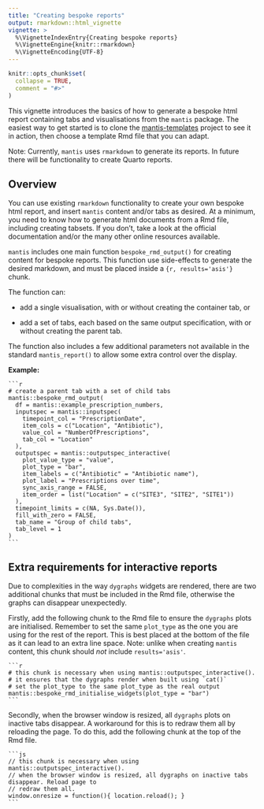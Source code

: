 ```yaml
---
title: "Creating bespoke reports"
output: rmarkdown::html_vignette
vignette: >
  %\VignetteIndexEntry{Creating bespoke reports}
  %\VignetteEngine{knitr::rmarkdown}
  %\VignetteEncoding{UTF-8}
---
```


```r
knitr::opts_chunk$set(
  collapse = TRUE,
  comment = "#>"
)
```

This vignette introduces the basics of how to generate a bespoke html report containing tabs and visualisations from the `mantis` package. The easiest way to get started is to clone the [mantis-templates](https://github.com/phuongquan/mantis-templates) project to see it in action, then choose a template Rmd file that you can adapt.

Note: Currently, `mantis` uses `rmarkdown` to generate its reports. In future there will be functionality to create Quarto reports.


## Overview 

You can use existing `rmarkdown` functionality to create your own bespoke html report, and insert `mantis` content and/or tabs as desired. At a minimum, you need to know how to generate html documents from a Rmd file, including creating tabsets. If you don't, take a look at the official documentation and/or the many other online resources available.

`mantis` includes one main function `bespoke_rmd_output()` for creating content for bespoke reports. This function use side-effects to generate the desired markdown, and must be placed inside a `{r, results='asis'}` chunk.

The function can:

* add a single visualisation, with or without creating the container tab, or

* add a set of tabs, each based on the same output specification, with or without creating the parent tab.

The function also includes a few additional parameters not available in the standard `mantis_report()` to allow some extra control over the display.

**Example:**

````verbatim
```r
# create a parent tab with a set of child tabs
mantis::bespoke_rmd_output(
  df = mantis::example_prescription_numbers,
  inputspec = mantis::inputspec(
    timepoint_col = "PrescriptionDate",
    item_cols = c("Location", "Antibiotic"),
    value_col = "NumberOfPrescriptions",
    tab_col = "Location"
  ),
  outputspec = mantis::outputspec_interactive(
    plot_value_type = "value",
    plot_type = "bar",
    item_labels = c("Antibiotic" = "Antibiotic name"),
    plot_label = "Prescriptions over time",
    sync_axis_range = FALSE,
    item_order = list("Location" = c("SITE3", "SITE2", "SITE1"))
  ),
  timepoint_limits = c(NA, Sys.Date()),
  fill_with_zero = FALSE,
  tab_name = "Group of child tabs",
  tab_level = 1
)
```
````

## Extra requirements for interactive reports

Due to complexities in the way `dygraphs` widgets are rendered, there are two additional chunks that must be included in the Rmd file, otherwise the graphs can disappear unexpectedly.

Firstly, add the following chunk to the Rmd file to ensure the `dygraphs` plots are initialised. Remember to set the same `plot_type` as the one you are using for the rest of the report. This is best placed at the bottom of the file as it can lead to an extra line space. Note: unlike when creating `mantis` content, this chunk should *not* include `results='asis'`.

````verbatim
```r
# this chunk is necessary when using mantis::outputspec_interactive(). 
# it ensures that the dygraphs render when built using `cat()`
# set the plot_type to the same plot_type as the real output
mantis::bespoke_rmd_initialise_widgets(plot_type = "bar")
```
````

Secondly, when the browser window is resized, all `dygraphs` plots on inactive tabs disappear. A workaround for this is to redraw them all by reloading the page. To do this, add the following chunk at the top of the Rmd file.

````verbatim
```js
// this chunk is necessary when using mantis::outputspec_interactive(). 
// when the browser window is resized, all dygraphs on inactive tabs disappear. Reload page to 
// redraw them all.
window.onresize = function(){ location.reload(); }
```
````
